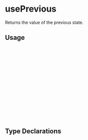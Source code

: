 

<Meta of={usePreviousStories} />

<Canvas of={usePreviousStories.Default} />


# usePrevious

Returns the value of the previous state.

## Usage
    
```js
import { useState } from 'react'
import { usePrevious } from '@codedazur/react-essentials'

export function Demo() {
  const [count, setCount] = useState(0);
  const previousCount = usePrevious(count);

  return (
    <div>
      <div>Before: {previousCount}</div>
      <div>Now: {count}</div>
      <button onClick={() => setCount((count) => count + 1)}>-</button>
      <button onClick={() => setCount((count) => count + 1)}>+</button>
    </div>
  )
}
```

## Type Declarations

```js
declare function usePrevious<T>(value: T): T | undefined;
````
